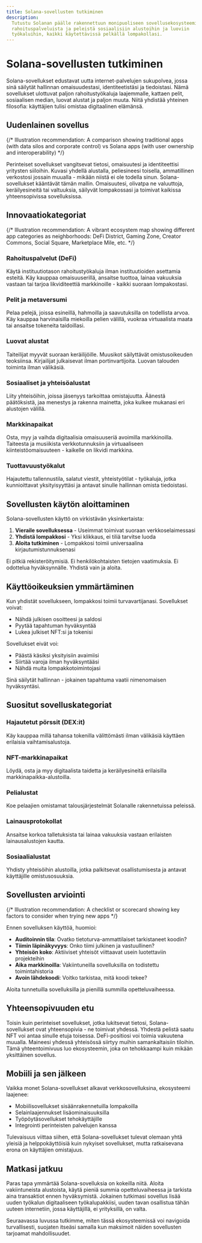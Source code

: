 ```yaml
---
title: Solana-sovellusten tutkiminen
description:
  Tutustu Solanan päälle rakennettuun monipuoliseen sovellusekosysteemiin -
  rahoituspalveluista ja peleistä sosiaalisiin alustoihin ja luoviin
  työkaluihin, kaikki käytettävissä pelkällä lompakollasi.
---
```


# Solana-sovellusten tutkiminen

Solana-sovellukset edustavat uutta internet-palvelujen sukupolvea, jossa sinä
säilytät hallinnan omaisuudestasi, identiteetistäsi ja tiedoistasi. Nämä
sovellukset ulottuvat paljon rahoitustyökaluja laajemmalle, kattaen pelit,
sosiaalisen median, luovat alustat ja paljon muuta. Niitä yhdistää yhteinen
filosofia: käyttäjien tulisi omistaa digitaalinen elämänsä.

## Uudenlainen sovellus

{/* Illustration recommendation: A comparison showing traditional apps (with data silos and corporate control) vs Solana apps (with user ownership and interoperability) */}

Perinteiset sovellukset vangitsevat tietosi, omaisuutesi ja identiteettisi
yritysten siiloihin. Kuvasi yhdellä alustalla, peliesineesi toisella,
ammatillinen verkostosi jossain muualla - mikään niistä ei ole todella sinun.
Solana-sovellukset kääntävät tämän mallin. Omaisuutesi, olivatpa ne valuuttoja,
keräilyesineitä tai valtuuksia, säilyvät lompakossasi ja toimivat kaikissa
yhteensopivissa sovelluksissa.

## Innovaatiokategoriat

{/* Illustration recommendation: A vibrant ecosystem map showing different app categories as neighborhoods: DeFi District, Gaming Zone, Creator Commons, Social Square, Marketplace Mile, etc. */}

### Rahoituspalvelut (DeFi)

Käytä instituutiotason rahoitustyökaluja ilman instituutioiden asettamia
esteitä. Käy kauppaa omaisuuserillä, ansaitse tuottoa, lainaa vakuuksia vastaan
tai tarjoa likviditeettiä markkinoille - kaikki suoraan lompakostasi.

### Pelit ja metaversumi

Pelaa pelejä, joissa esineillä, hahmoilla ja saavutuksilla on todellista arvoa.
Käy kauppaa harvinaisilla miekoilla pelien välillä, vuokraa virtuaalista maata
tai ansaitse tokeneita taidoillasi.

### Luovat alustat

Taiteilijat myyvät suoraan keräilijöille. Muusikot säilyttävät omistusoikeuden
teoksiinsa. Kirjailijat julkaisevat ilman portinvartijoita. Luovan talouden
toiminta ilman välikäsiä.

### Sosiaaliset ja yhteisöalustat

Liity yhteisöihin, joissa jäsenyys tarkoittaa omistajuutta. Äänestä päätöksistä,
jaa menestys ja rakenna mainetta, joka kulkee mukanasi eri alustojen välillä.

### Markkinapaikat

Osta, myy ja vaihda digitaalisia omaisuuseriä avoimilla markkinoilla. Taiteesta
ja musiikista verkkotunnuksiin ja virtuaaliseen kiinteistöomaisuuteen - kaikelle
on likvidi markkina.

### Tuottavuustyökalut

Hajautettu tallennustila, salatut viestit, yhteistyötilat - työkaluja, jotka
kunnioittavat yksityisyyttäsi ja antavat sinulle hallinnan omista tiedoistasi.

## Sovellusten käytön aloittaminen

Solana-sovellusten käyttö on virkistävän yksinkertaista:

1. **Vieraile sovelluksessa** - Useimmat toimivat suoraan verkkoselaimessasi
2. **Yhdistä lompakkosi** - Yksi klikkaus, ei tiliä tarvitse luoda
3. **Aloita tutkiminen** - Lompakkosi toimii universaalina
   kirjautumistunnuksenasi

Ei pitkiä rekisteröitymisiä. Ei henkilökohtaisten tietojen vaatimuksia. Ei
odottelua hyväksynnälle. Yhdistä vain ja aloita.

## Käyttöoikeuksien ymmärtäminen

Kun yhdistät sovellukseen, lompakkosi toimii turvavartijanasi. Sovellukset
voivat:

- Nähdä julkisen osoitteesi ja saldosi
- Pyytää tapahtuman hyväksyntää
- Lukea julkiset NFT:si ja tokenisi

Sovellukset eivät voi:

- Päästä käsiksi yksityisiin avaimiisi
- Siirtää varoja ilman hyväksyntääsi
- Nähdä muita lompakkotoimintojasi

Sinä säilytät hallinnan - jokainen tapahtuma vaatii nimenomaisen hyväksyntäsi.

## Suositut sovelluskategoriat

### Hajautetut pörssit (DEX:it)

Käy kauppaa millä tahansa tokenilla välittömästi ilman välikäsiä käyttäen
erilaisia vaihtamisalustoja.

### NFT-markkinapaikat

Löydä, osta ja myy digitaalista taidetta ja keräilyesineitä erilaisilla
markkinapaikka-alustoilla.

### Pelialustat

Koe pelaajien omistamat talousjärjestelmät Solanalle rakennetuissa peleissä.

### Lainausprotokollat

Ansaitse korkoa talletuksista tai lainaa vakuuksia vastaan erilaisten
lainausalustojen kautta.

### Sosiaalialustat

Yhdisty yhteisöihin alustoilla, jotka palkitsevat osallistumisesta ja antavat
käyttäjille omistusosuuksia.

## Sovellusten arviointi

{/* Illustration recommendation: A checklist or scorecard showing key factors to consider when trying new apps */}

Ennen sovelluksen käyttöä, huomioi:

- **Auditoinnin tila**: Ovatko tietoturva-ammattilaiset tarkistaneet koodin?
- **Tiimin läpinäkyvyys**: Onko tiimi julkinen ja vastuullinen?
- **Yhteisön koko**: Aktiiviset yhteisöt viittaavat usein luotettaviin
  projekteihin
- **Aika markkinoilla**: Vakiintuneilla sovelluksilla on todistettu
  toimintahistoria
- **Avoin lähdekoodi**: Voitko tarkistaa, mitä koodi tekee?

Aloita tunnetuilla sovelluksilla ja pienillä summilla opetteluvaiheessa.

## Yhteensopivuuden etu

Toisin kuin perinteiset sovellukset, jotka lukitsevat tietosi,
Solana-sovellukset ovat yhteensopivia - ne toimivat yhdessä. Yhdestä pelistä
saatu NFT voi antaa sinulle etuja toisessa. DeFi-positiosi voi toimia vakuutena
muualla. Maineesi yhdessä yhteisössä siirtyy muihin samankaltaisiin tiloihin.
Tämä yhteentoimivuus luo ekosysteemin, joka on tehokkaampi kuin mikään
yksittäinen sovellus.

## Mobiili ja sen jälkeen

Vaikka monet Solana-sovellukset alkavat verkkosovelluksina, ekosysteemi
laajenee:

- Mobiilisovellukset sisäänrakennetuilla lompakoilla
- Selainlaajennukset lisäominaisuuksilla
- Työpöytäsovellukset tehokäyttäjille
- Integrointi perinteisten palvelujen kanssa

Tulevaisuus viittaa siihen, että Solana-sovellukset tulevat olemaan yhtä yleisiä
ja helppokäyttöisiä kuin nykyiset sovellukset, mutta ratkaisevana erona on
käyttäjien omistajuus.

## Matkasi jatkuu

Paras tapa ymmärtää Solana-sovelluksia on kokeilla niitä. Aloita vakiintuneista
alustoista, käytä pieniä summia opetteluvaiheessa ja tarkista aina transaktiot
ennen hyväksymistä. Jokainen tutkimasi sovellus lisää uuden työkalun
digitaaliseen työkalupakkiisi, uuden tavan osallistua tähän uuteen internetiin,
jossa käyttäjillä, ei yrityksillä, on valta.

Seuraavassa luvussa tutkimme, miten tässä ekosysteemissä voi navigoida
turvallisesti, suojaten itseäsi samalla kun maksimoit näiden sovellusten
tarjoamat mahdollisuudet.